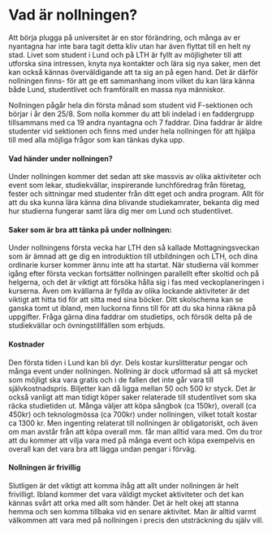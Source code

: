 # Vad är nollningen?

Att börja plugga på universitet är en stor förändring, och många av er nyantagna har inte bara tagit detta kliv utan har även flyttat till en helt ny stad. Livet som student i Lund och på LTH är fyllt av möjligheter till att utforska sina intressen, knyta nya kontakter och lära sig nya saker, men det kan också kännas överväldigande att ta sig an på egen hand. Det är därför nollningen finns- för att ge ett sammanhang inom vilket du kan lära känna både Lund, studentlivet och framförallt en massa nya människor.

Nollningen pågår hela din första månad som student vid F-sektionen och börjar i år den 25/8. Som nolla kommer du att bli indelad i en faddergrupp tillsammans med ca 19 andra nyantagna och 7 faddrar. Dina faddrar är äldre studenter vid sektionen och finns med under hela nollningen för att hjälpa till med alla möjliga frågor som kan tänkas dyka upp. 

#### Vad händer under nollningen?
Under nollningen kommer det sedan att ske massvis av olika aktiviteter och event som lekar, studiekvällar, inspirerande lunchföredrag från företag, fester och sittningar med studenter från ditt eget och andra program. Allt för att du ska kunna lära känna dina blivande studiekamrater, bekanta dig med hur studierna fungerar samt lära dig mer om Lund och studentlivet.

#### Saker som är bra att tänka på under nollningen:
Under nollningens första vecka har LTH den så kallade Mottagningsveckan som är ämnad att ge dig en introduktion till utbildningen och LTH, och dina ordinarie kurser kommer ännu inte att ha startat. När studierna väl kommer igång efter första veckan fortsätter nollningen parallellt efter skoltid och på helgerna, och det är viktigt att försöka hålla sig i fas med veckoplaneringen i kurserna. Även om kvällarna är fyllda av olika lockande aktiviteter är det viktigt att hitta tid för att sitta med sina böcker. Ditt skolschema kan se ganska tomt ut ibland, men luckorna finns till för att du ska hinna räkna på uppgifter. Fråga gärna dina faddrar om studietips, och försök delta på de studiekvällar och övningstillfällen som erbjuds. 

#### Kostnader
Den första tiden i Lund kan bli dyr. Dels kostar kurslitteratur pengar och många event under nollningen. Nollning är dock utformad så att så mycket som möjligt ska vara gratis och i de fallen det inte går vara till självkostnadspris. Biljetter kan då ligga mellan 50 och 500 kr styck. Det är också vanligt att man tidigt köper saker relaterade till studentlivet som ska räcka studietiden ut. Många väljer att köpa sångbok (ca 150kr), overall (ca 450kr) och teknologmössa (ca 700kr) under nollningen, vilket totalt kostar ca 1300 kr. Men ingenting relaterat till nollningen är obligatoriskt, och även om man avstår från att köpa overall mm. får man alltid vara med. Om du tror att du kommer att vilja vara med på många event och köpa exempelvis en overall kan det vara bra att lägga undan pengar i förväg. 

#### Nollningen är frivillig
Slutligen är det viktigt att komma ihåg att allt under nollningen är helt frivilligt. Ibland kommer det vara väldigt mycket aktiviteter och det kan kännas svårt att orka med allt som händer. Det är helt okej att stanna hemma och sen komma tillbaka vid en senare aktivitet. Man är alltid varmt välkommen att vara med på nollningen i precis den utsträckning du själv vill.
